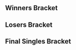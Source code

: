 {{SetGame|melee}}<!--
-->{{DISPLAYTITLE:Apollo V: Singles Bracket}}<!--
-->{{Tabs static
|name1=Overview |link1=Apollo/5
|name2=Singles Pools |link2=Apollo/5/Singles Pools
|name3=Singles Bracket |link3=Apollo/5/Singles Bracket
|name4=Doubles Bracket |link4=Apollo/5/Doubles Bracket
|This=3
}}
==Winners Bracket==
{{32DEWBracketA
|r1m1p1=dizzkidboogie |r1m1p1flag=us |r1m1p1score={{win}} |r1m1win=1
|r1m1p2=Bye |r1m1p2flag= |r1m1p2score=
|r1m2p1=JJM |r1m2p1flag=us |r1m2p1score={{win}} |r1m2win=1
|r1m2p2=John Ward |r1m2p2flag=us |r1m2p2score=
|r1m3p1=Kaeon |r1m3p1flag=us |r1m3p1score={{win}} |r1m3win=1
|r1m3p2=Bye |r1m3p2flag= |r1m3p2score=
|r1m4p1=SB Chuuper |r1m4p1flag=us |r1m4p1score={{win}} |r1m4win=1
|r1m4p2=Wassabi |r1m4p2flag=us |r1m4p2score=
|r1m5p1=dudutsai |r1m5p1flag=us |r1m5p1score={{win}} |r1m5win=1
|r1m5p2=Bye |r1m5p2flag= |r1m5p2score=
|r1m6p1=mayb |r1m6p1flag=us |r1m6p1score={{win}} |r1m6win=1
|r1m6p2=Animal |r1m6p2flag=us |r1m6p2score=
|r1m7p1=Mr. F |r1m7p1flag=us |r1m7p1score={{win}} |r1m7win=1
|r1m7p2=Bye |r1m7p2flag= |r1m7p2score=
|r1m8p1=Zealous5000 |r1m8p1flag=us |r1m8p1score={{win}} |r1m8win=1
|r1m8p2=Vino |r1m8p2flag=us |r1m8p2score=

|r1m9p1=Captain Smuckers |r1m9p1flag=us |r1m9p1score={{win}} |r1m9win=1
|r1m9p2=Bye |r1m9p2flag= |r1m9p2score=
|r1m10p1=jwalker |r1m10p1flag=us |r1m10p1score= |r1m10win=2
|r1m10p2=TheSWOOPER |r1m10p2flag=us |r1m10p2score={{win}}
|r1m11p1=Hax |r1m11p1flag=us |r1m11p1score={{win}} |r1m11win=1
|r1m11p2=Bye |r1m11p2flag= |r1m11p2score=
|r1m12p1=Nerd |r1m12p1flag= |r1m12p1score= |r1m12win=2
|r1m12p2=Young |r1m12p2flag=us |r1m12p2score={{win}}
|r1m13p1=Shuffle |r1m13p1flag=us |r1m13p1score={{win}} |r1m13win=1
|r1m13p2=Bye |r1m13p2flag= |r1m13p2score=
|r1m14p1=Fiya |r1m14p1flag=us |r1m14p1score={{win}} |r1m14win=1
|r1m14p2=jit |r1m14p2flag=us |r1m14p2score=
|r1m15p1=Ryobeat |r1m15p1flag=us |r1m15p1score={{win}} |r1m15win=1
|r1m15p2=Bye |r1m15p2flag= |r1m15p2score=
|r1m16p1=Beerman |r1m16p1flag=us |r1m16p1score={{win}} |r1m16win=1
|r1m16p2=Makari |r1m16p2flag=us |r1m16p2score=

|r2m1p1=dizzkidboogie |r2m1p1flag=us |r2m1p1score={{win}} |r2m1win=1
|r2m1p2=JJM |r2m1p2flag=us |r2m1p2score=
|r2m2p1=Kaeon |r2m2p1flag=us |r2m2p1score={{win}} |r2m2win=1
|r2m2p2=SB Chuuper |r2m2p2flag=us |r2m2p2score=
|r2m3p1=dudutsai |r2m3p1flag=us |r2m3p1score={{win}} |r2m3win=1
|r2m3p2=mayb |r2m3p2flag=us |r2m3p2score=
|r2m4p1=Mr. F |r2m4p1flag=us |r2m4p1score={{win}} |r2m4win=1
|r2m4p2=Zealous5000 |r2m4p2flag=us |r2m4p2score=
|r2m5p1=Captain Smuckers |r2m5p1flag=us |r2m5p1score={{win}} |r2m5win=1
|r2m5p2=TheSWOOPER |r2m5p2flag=us |r2m5p2score=
|r2m6p1=Hax |r2m6p1flag=us |r2m6p1score={{win}} |r2m6win=1
|r2m6p2=Young |r2m6p2flag=us |r2m6p2score=
|r2m7p1=Shuffle |r2m7p1flag=us |r2m7p1score= |r2m7win=2
|r2m7p2=Fiya |r2m7p2flag=us |r2m7p2score={{win}}
|r2m8p1=Ryobeat |r2m8p1flag=us |r2m8p1score= |r2m8win=2
|r2m8p2=Beerman |r2m8p2flag=us |r2m8p2score={{win}}

|r3m1p1=dizzkidboogie |r3m1p1flag=us |r3m1p1score={{win}} |r3m1win=1
|r3m1p2=Kaeon |r3m1p2flag=us |r3m1p2score=
|r3m2p1=dudutsai |r3m2p1flag=us |r3m2p1score= |r3m2win=2
|r3m2p2=Mr. F |r3m2p2flag=us |r3m2p2score={{win}}
|r3m3p1=Captain Smuckers |r3m3p1flag=us |r3m3p1score= |r3m3win=2
|r3m3p2=Hax |r3m3p2flag=us |r3m3p2score={{win}}
|r3m4p1=Fiya |r3m4p1flag=us |r3m4p1score= |r3m4win=2
|r3m4p2=Beerman |r3m4p2flag=us |r3m4p2score={{win}}

|r4m1p1=dizzkidboogie |r4m1p1flag=us |r4m1p1score={{win}} |r4m1win=1
|r4m1p2=Mr. F |r4m1p2flag=us |r4m1p2score=
|r4m2p1=Hax |r4m2p1flag=us |r4m2p1score={{win}} |r4m2win=1
|r4m2p2=Beerman |r4m2p2flag=us |r4m2p2score=
}}
==Losers Bracket==
{{32DELBracketSmwA
|tourneylink=Apollo/5
|tourneyname=Apollo V
|l1placement=25-32
|l2placement=17-24
|l3placement=13-16
|l4placement=9-12
|l5placement=7-8
|l6placement=5-6

|l1m1p1=Ryobeat |l1m1p1flag=us |l1m1p1score={{win}} |l1m1win=1
|l1m1p2=John Ward |l1m1p2flag=us |l1m1p2score=
|l1m2p1=Shuffle |l1m2p1flag=us |l1m2p1score={{win}} |l1m2win=1
|l1m2p2=Wassabi |l1m2p2flag=us |l1m2p2score=
|l1m3p1=Young |l1m3p1flag=us |l1m3p1score= |l1m3win=2
|l1m3p2=Animal |l1m3p2flag=us |l1m3p2score={{win}}
|l1m4p1=TheSWOOPER |l1m4p1flag=us |l1m4p1score={{win}} |l1m4win=1
|l1m4p2=Vino |l1m4p2flag=us |l1m4p2score=
|l1m5p1=Zealous5000 |l1m5p1flag=us |l1m5p1score={{win}} |l1m5win=1
|l1m5p2=jwalker |l1m5p2flag=us |l1m5p2score=
|l1m6p1=mayb |l1m6p1flag=us |l1m6p1score={{win}} |l1m6win=1
|l1m6p2=Nerd |l1m6p2flag= |l1m6p2score=
|l1m7p1=SB Chuuper |l1m7p1flag=us |l1m7p1score={{win}} |l1m7win=1
|l1m7p2=jit |l1m7p2flag=us |l1m7p2score=
|l1m8p1=JJM |l1m8p1flag=us |l1m8p1score= |l1m8win=2
|l1m8p2=Makari |l1m8p2flag=us |l1m8p2score={{win}}

|l2m1p1=Ryobeat |l2m1p1flag=us |l2m1p1score={{win}} |l2m1win=1
|l2m1p2=Shuffle |l2m1p2flag=us |l2m1p2score=
|l2m2p1=Animal |l2m2p1flag=us |l2m2p1score= |l2m2win=2
|l2m2p2=TheSWOOPER |l2m2p2flag=us |l2m2p2score={{win}}
|l2m3p1=Zealous5000 |l2m3p1flag=us |l2m3p1score={{win}} |l2m3win=1
|l2m3p2=mayb |l2m3p2flag=us |l2m3p2score=
|l2m4p1=SB Chuuper |l2m4p1flag=us |l2m4p1score={{win}} |l2m4win=1
|l2m4p2=Makari |l2m4p2flag=us |l2m4p2score=
|l2m5p1= |l2m5p1flag= |l2m5p1score= |l2m5win=
|l2m5p2= |l2m5p2flag= |l2m5p2score=
|l2m6p1= |l2m6p1flag= |l2m6p1score= |l2m6win=
|l2m6p2= |l2m6p2flag= |l2m6p2score=
|l2m7p1= |l2m7p1flag= |l2m7p1score= |l2m7win=
|l2m7p2= |l2m7p2flag= |l2m7p2score=
|l2m8p1= |l2m8p1flag= |l2m8p1score= |l2m8win=
|l2m8p2= |l2m8p2flag= |l2m8p2score=

|l3m1p1=dudutsai |l3m1p1flag=us |l3m1p1score={{win}} |l3m1win=1
|l3m1p2=Ryobeat |l3m1p2flag=us |l3m1p2score=
|l3m2p1=Kaeon |l3m2p1flag=us |l3m2p1score={{win}} |l3m2win=1
|l3m2p2=TheSWOOPER |l3m2p2flag=us |l3m2p2score=
|l3m3p1=Fiya |l3m3p1flag=us |l3m3p1score={{win}} |l3m3win=1
|l3m3p2=Zealous5000 |l3m3p2flag=us |l3m3p2score=
|l3m4p1=Captain Smuckers |l3m4p1flag=us |l3m4p1score={{win}} |l3m4win=1
|l3m4p2=SB Chuuper |l3m4p2flag=us |l3m4p2score=

|l4m1p1=dudutsai |l4m1p1flag=us |l4m1p1score= |l4m1win=2
|l4m1p2=Kaeon |l4m1p2flag=us |l4m1p2score={{win}}
|l4m2p1=Fiya |l4m2p1flag=us |l4m2p1score= |l4m2win=2
|l4m2p2=Captain Smuckers |l4m2p2flag=us |l4m2p2score={{win}}
|l4m3p1= |l4m3p1flag= |l4m3p1score= |l4m3win=
|l4m3p2= |l4m3p2flag= |l4m3p2score=
|l4m4p1= |l4m4p1flag= |l4m4p1score= |l4m4win=
|l4m4p2= |l4m4p2flag= |l4m4p2score=

|l5m1p1=Beerman |l5m1p1flag=us |l5m1p1score={{win}} |l5m1win=1
|l5m1p2=Kaeon |l5m1p2flag=us |l5m1p2score=
|l5m2p1=Mr. F |l5m2p1flag=us |l5m2p1score= |l5m2win=2
|l5m2p2=Captain Smuckers |l5m2p2flag=us |l5m2p2score={{win}}

|l6m1p1=Beerman |l6m1p1flag=us |l6m1p1score= |l6m1win=2
|l6m1p2=Captain Smuckers |l6m1p2flag=us |l6m1p2score={{win}}
|l6m2p1= |l6m2p1flag= |l6m2p1score= |l6m2win=
|l6m2p2= |l6m2p2flag= |l6m2p2score=
}}
<onlyinclude>
==Final Singles Bracket==
{{DEFinalSmwBracket
|tourneylink=Apollo/5
|tourneyname=Apollo V
|l1placement=4
|r2placement=3
|r3loserplacement=2
|r3winnerplacement=1
<!-- FROM WINNERS -->
|r1m1p1=dizzkidboogie |r1m1p1flag=us |r1m1p1score={{win}}
|r1m1p2=Hax |r1m1p2flag=us |r1m1p2score=
|r1m1win=1

<!-- FROM LOSERS -->
|l1m1p1=Beerman |l1m1p1flag=us |l1m1p1score=
|l1m1p2=Captain Smuckers |l1m1p2flag=us |l1m1p2score={{win}}
|l1m1win=2

<!-- LOSERS FINALS -->
|r2m1p1=Hax |r2m1p1flag=us |r2m1p1score={{win}}
|r2m1p2=Captain Smuckers |r2m1p2flag=us |r2m1p2score=
|r2m1win=1

<!-- GRAND FINALS -->
|r3m1p1=dizzkidboogie |r3m1p1flag=us |r3m1p1score={{win}} |r3m2p1score=
|r3m1p2=Hax |r3m1p2flag=us |r3m1p2score= |r3m2p2score=
|r3m1win=1
}}
</onlyinclude>
